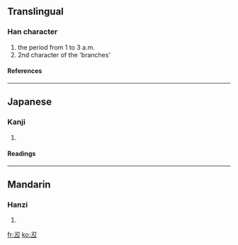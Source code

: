 {{see|丑}}<!-- may be replaced by zh-forms -->
==Translingual==
===Han character===
{{Han char|rn=1|rad=一|as=03|sn=4|four=|canj=尸大一 (SKM)}}
# the period from 1 to 3 a.m.
# 2nd character of the 'branches'
====References====
{{Han ref|kx=0077.061|dkj=00028|hdz=10013.021|uh=4E12|ud=19986}}
----
==Japanese==
===Kanji===
{{ja-kanji|grade=|rs=一03}}
# {{defn|Japanese}}
====Readings====
{{ja-readings|on=[[ちゅう]] (chū)|kun=[[うし]] (ushi)}}
----
==Mandarin==
===Hanzi===
{{cmn-hanzi|pin=[[chǒu]] ([[chou3]])|wg=ch'ou<sup>3</sup>}}
# {{defn|Mandarin}}

[[fr:丒]]
[[ko:丒]]